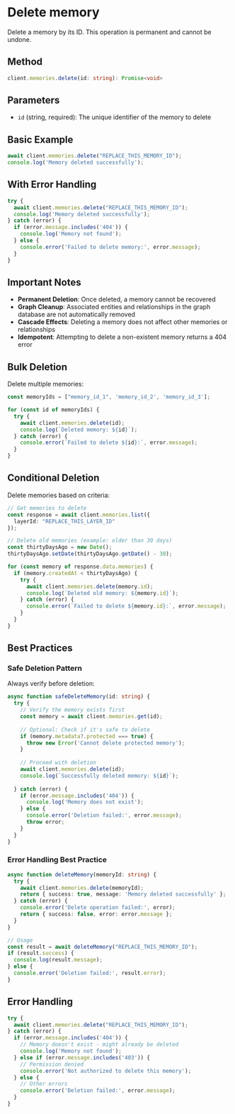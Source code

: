 # Delete memory

Delete a memory by its ID. This operation is permanent and cannot be undone.

## Method

```typescript
client.memories.delete(id: string): Promise<void>
```

## Parameters

- `id` (string, required): The unique identifier of the memory to delete

## Basic Example

```typescript
await client.memories.delete("REPLACE_THIS_MEMORY_ID");
console.log('Memory deleted successfully');
```

## With Error Handling

```typescript
try {
  await client.memories.delete("REPLACE_THIS_MEMORY_ID");
  console.log('Memory deleted successfully');
} catch (error) {
  if (error.message.includes('404')) {
    console.log('Memory not found');
  } else {
    console.error('Failed to delete memory:', error.message);
  }
}
```

## Important Notes

- **Permanent Deletion**: Once deleted, a memory cannot be recovered
- **Graph Cleanup**: Associated entities and relationships in the graph database are not automatically removed
- **Cascade Effects**: Deleting a memory does not affect other memories or relationships
- **Idempotent**: Attempting to delete a non-existent memory returns a 404 error

## Bulk Deletion

Delete multiple memories:

```typescript
const memoryIds = ["memory_id_1", 'memory_id_2', 'memory_id_3'];

for (const id of memoryIds) {
  try {
    await client.memories.delete(id);
    console.log(`Deleted memory: ${id}`);
  } catch (error) {
    console.error(`Failed to delete ${id}:`, error.message);
  }
}
```

## Conditional Deletion

Delete memories based on criteria:

```typescript
// Get memories to delete
const response = await client.memories.list({
  layerId: "REPLACE_THIS_LAYER_ID"
});

// Delete old memories (example: older than 30 days)
const thirtyDaysAgo = new Date();
thirtyDaysAgo.setDate(thirtyDaysAgo.getDate() - 30);

for (const memory of response.data.memories) {
  if (memory.createdAt < thirtyDaysAgo) {
    try {
      await client.memories.delete(memory.id);
      console.log(`Deleted old memory: ${memory.id}`);
    } catch (error) {
      console.error(`Failed to delete ${memory.id}:`, error.message);
    }
  }
}
```

## Best Practices

### Safe Deletion Pattern

Always verify before deletion:

```typescript
async function safeDeleteMemory(id: string) {
  try {
    // Verify the memory exists first
    const memory = await client.memories.get(id);
    
    // Optional: Check if it's safe to delete
    if (memory.metadata?.protected === true) {
      throw new Error('Cannot delete protected memory');
    }
    
    // Proceed with deletion
    await client.memories.delete(id);
    console.log(`Successfully deleted memory: ${id}`);
    
  } catch (error) {
    if (error.message.includes('404')) {
      console.log('Memory does not exist');
    } else {
      console.error('Deletion failed:', error.message);
      throw error;
    }
  }
}
```

### Error Handling Best Practice

```typescript
async function deleteMemory(memoryId: string) {
  try {
    await client.memories.delete(memoryId);
    return { success: true, message: 'Memory deleted successfully' };
  } catch (error) {
    console.error('Delete operation failed:', error);
    return { success: false, error: error.message };
  }
}

// Usage
const result = await deleteMemory("REPLACE_THIS_MEMORY_ID");
if (result.success) {
  console.log(result.message);
} else {
  console.error('Deletion failed:', result.error);
}
```

## Error Handling

```typescript
try {
  await client.memories.delete("REPLACE_THIS_MEMORY_ID");
} catch (error) {
  if (error.message.includes('404')) {
    // Memory doesn't exist - might already be deleted
    console.log('Memory not found');
  } else if (error.message.includes('403')) {
    // Permission denied
    console.error('Not authorized to delete this memory');
  } else {
    // Other errors
    console.error('Deletion failed:', error.message);
  }
}
``` 